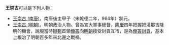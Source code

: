 '''王崇古'''可以是下列人物：

* [[王崇古_(南唐)|王崇古 (南唐)]]，南唐後主甲子（宋乾德二年，964年）狀元。
* [[王崇古_(明朝)|王崇古 (明朝)]]，明朝政治人物。曾為宣大軍事總督，[[隆庆_(明朝)|隆慶]]四年把握把漢那吉降明的機會，說服當時[[鞑靼_(蒙古)|韃靼]]首領[[俺答|俺答]]向[[明朝|明朝]]接受封貢互市，是為[[俺答封貢|俺答封貢]]，基本上根治了明朝百多年來北邊之戰禍。

{{disambig|Cat=三字王姓人名消歧義|chong}}